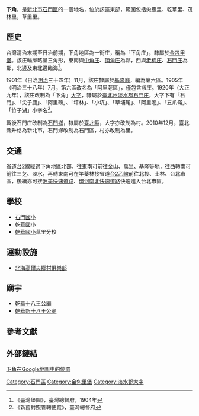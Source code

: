 {{noteTA
|1 = zh-cn:庄; zh-hk:庄; zh-tw:庄;
}}

{{Coord|25.2459565|N|121.5679094|W|display=title}}
'''下角'''，是[[新北市|新北市]][[石門區|石門區]]的一個地名，位於該區東部，範圍包括尖鹿里、乾華里、茂林里，草里里。

==歷史==
台灣清治末期至日治前期，下角地區為一街庄，稱為「下角庄」，隸屬於[[金包里堡|金包里堡]]。該庄輪廓略呈三角形，東南與[[中角庄|中角庄]]、[[頂角庄|頂角庄]]為鄰，西與[[老梅庄|老梅庄]]、[[石門_(石門區)|石門庄]]為鄰，北邊及東北邊臨海<ref>《臺灣堡圖》，臺灣總督府，1904年</ref>。

1901年（日治[[明治|明治]]三十四年）11月，該庄隸屬於[[基隆廳|基隆廳]]，編為第六區。1905年（明治三十八年）7月，第六區改名為「阿里荖區」，僅包含該庄。1920年（大正九年），該庄改制為「下角」[[大字|大字]]，隸屬於[[臺北州|臺北州]][[淡水郡|淡水郡]][[石門庄|石門庄]]，大字下有「石門」、「尖子鹿」、「阿里磅」、「坪林」、「小坑」、「草埔尾」、「阿里荖」、「五爪崙」、「竹子湖」小字名<ref>《新舊對照管轄便覽》，臺灣總督府</ref>。

戰後石門庄改制為[[石門區|石門鄉]]，隸屬於[[臺北縣|臺北縣]]，大字亦改制為村。2010年12月，臺北縣升格為新北市，石門鄉改制為石門區，村亦改制為里。

==交通==
省道[[台2線|台2線]]經過下角地區北部，往東南可前往金山、萬里、基隆等地，往西轉南可前往三芝、淡水，再轉東南可在竿蓁林接省道[[台2乙線|台2乙線]]前往北投、士林、台北市區，後續亦可接[[洲美快速道路|洲美快速道路]]、[[環河南北快速道路|環河南北快速道路]]快速進入台北市區。

==學校==
*[[石門國小|石門國小]]
*[[乾華國小|乾華國小]]
*[[乾華國小|乾華國小]]草里分校

==運動設施==
*[[北海高爾夫鄉村俱樂部|北海高爾夫鄉村俱樂部]]

==廟宇==
*[[乾華十八王公廟|乾華十八王公廟]]
*[[乾華新十八王公廟|乾華新十八王公廟]]

==參考文獻==
{{reflist}}

== 外部鏈結 ==
[https://www.google.com.tw/maps/place/253%E6%96%B0%E5%8C%97%E5%B8%82%E7%9F%B3%E9%96%80%E5%8D%80%E4%B8%8B%E8%A7%92/@25.2459565,121.5679094,14z/data=!3m1!4b1!4m5!3m4!1s0x3442b488584236b9:0x65f5e17f6a3a3819!8m2!3d25.245958!4d121.585419 下角在Google地圖中的位置]
{{淡水郡}}

[[Category:石門區|Category:石門區]]
[[Category:金包里堡|Category:金包里堡]]
[[Category:淡水郡大字|Category:淡水郡大字]]